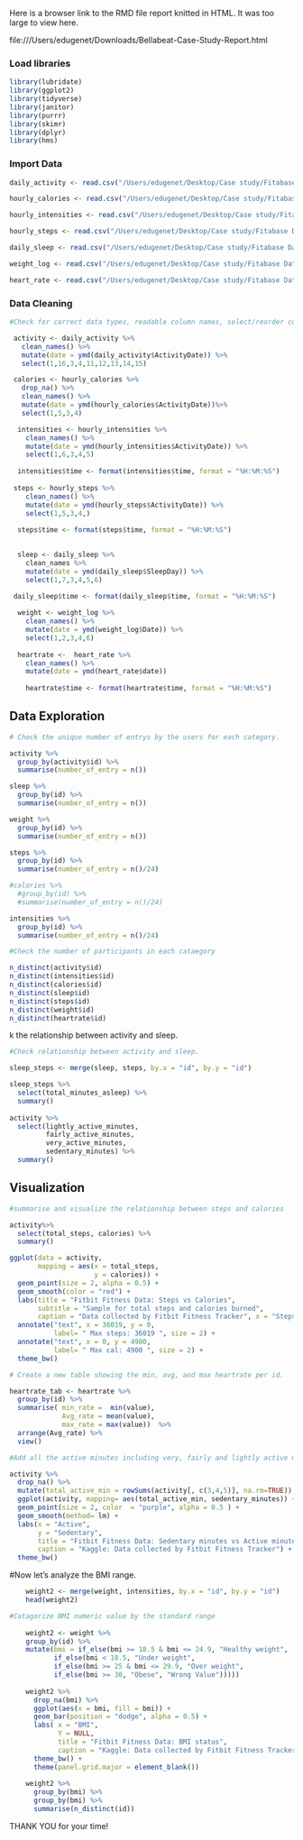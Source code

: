 Here is a browser link to the RMD file report knitted in HTML. It was too large to view here. 

file:///Users/edugenet/Downloads/Bellabeat-Case-Study-Report.html

### Load libraries 

```r
library(lubridate)
library(ggplot2)
library(tidyverse)
library(janitor)
library(purrr)
library(skimr)
library(dplyr)
library(hms)
```

### Import Data

```r
daily_activity <- read.csv("/Users/edugenet/Desktop/Case study/Fitabase Data 4.12.16-5.12.16/dailyActivity_merged_cl.csv")

hourly_calories <- read.csv("/Users/edugenet/Desktop/Case study/Fitabase Data 4.12.16-5.12.16/hourlyCalories_merged.csv")

hourly_intensities <- read.csv("/Users/edugenet/Desktop/Case study/Fitabase Data 4.12.16-5.12.16/hourlyIntensities_merged.csv")

hourly_steps <- read.csv("/Users/edugenet/Desktop/Case study/Fitabase Data 4.12.16-5.12.16/hourlySteps_merged.csv")

daily_sleep <- read.csv("/Users/edugenet/Desktop/Case study/Fitabase Data 4.12.16-5.12.16/sleepDay_merged.csv")

weight_log <- read.csv("/Users/edugenet/Desktop/Case study/Fitabase Data 4.12.16-5.12.16/weightLoginfo_merged.csv")

heart_rate <- read.csv("/Users/edugenet/Desktop/Case study/Fitabase Data 4.12.16-5.12.16/heartrate_merged.csv")
```
 
### Data Cleaning

```r
#Check for correct data types, readable column names, select/reorder columns, add columns, and drop NA values.

 activity <- daily_activity %>% 
   clean_names() %>%            
   mutate(date = ymd(daily_activity$ActivityDate)) %>% 
   select(1,16,3,4,11,12,13,14,15)  

 calories <- hourly_calories %>% 
   drop_na() %>%
   clean_names() %>%
   mutate(date = ymd(hourly_calories$ActivityDate))%>%
   select(1,5,3,4)

  intensities <- hourly_intensities %>%
    clean_names() %>%
    mutate(date = ymd(hourly_intensities$ActivityDate)) %>%
    select(1,6,3,4,5)
    
  intensities$time <- format(intensities$time, format = "%H:%M:%S")
  
 steps <- hourly_steps %>% 
    clean_names() %>%
    mutate(date = ymd(hourly_steps$ActivityDate)) %>%
    select(1,5,3,4,)
    
  steps$time <- format(steps$time, format = "%H:%M:%S")
  

  sleep <- daily_sleep %>%
    clean_names %>% 
    mutate(date = ymd(daily_sleep$SleepDay)) %>%
    select(1,7,3,4,5,6)
 
 daily_sleep$time <- format(daily_sleep$time, format = "%H:%M:%S")

  weight <- weight_log %>%
    clean_names() %>%
    mutate(date = ymd(weight_log$Date)) %>%
    select(1,2,3,4,6)
 
  heartrate <-  heart_rate %>%
    clean_names() %>%
    mutate(date = ymd(heart_rate$date))
    
    heartrate$time <- format(heartrate$time, format = "%H:%M:%S")  
```   

## Data Exploration 

```r
# Check the unique number of entrys by the users for each category.

activity %>%
  group_by(activity$id) %>%
  summarise(number_of_entry = n())

sleep %>%
  group_by(id) %>%
  summarise(number_of_entry = n())

weight %>%
  group_by(id) %>%
  summarise(number_of_entry = n())

steps %>%
  group_by(id) %>%
  summarise(number_of_entry = n()/24) 

#calories %>%
  #group_by(id) %>%
  #summarise(number_of_entry = n()/24)

intensities %>%
  group_by(id) %>%
  summarise(number_of_entry = n()/24) 
```

```r
#Check the number of participants in each cataegory

n_distinct(activity$id)
n_distinct(intensities$id)
n_distinct(calories$id)
n_distinct(sleep$id)
n_distinct(steps$id)
n_distinct(weight$id)
n_distinct(heartrate$id)
```
k the relationship between activity and sleep. 

```r
#Check relationship between activity and sleep.

sleep_steps <- merge(sleep, steps, by.x = "id", by.y = "id")

sleep_steps %>%
  select(total_minutes_asleep) %>%
  summary()
  
activity %>%
  select(lightly_active_minutes, 
         fairly_active_minutes,
         very_active_minutes, 
         sedentary_minutes) %>%
  summary()
```
## Visualization

```r
#summarise and visualize the relationship between steps and calories

activity%>%
  select(total_steps, calories) %>%
  summary()

ggplot(data = activity, 
       mapping = aes(x = total_steps,
                     y = calories)) +
  geom_point(size = 2, alpha = 0.5) + 
  geom_smooth(color = "red") +
  labs(title = "Fitbit Fitness Data: Steps vs Calories", 
       subtitle = "Sample for total steps and calories burned", 
       caption = "Data collected by Fitbit Fitness Tracker", x = "Steps", y = "Calories") + 
  annotate("text", x = 36019, y = 0, 
           label= " Max steps: 36019 ", size = 2) +
  annotate("text", x = 0, y = 4900, 
           label= " Max cal: 4900 ", size = 2) +
  theme_bw()

```

```r
# Create a new table showing the min, avg, and max heartrate per id. 

heartrate_tab <- heartrate %>%
  group_by(id) %>%
  summarise( min_rate =  min(value), 
             Avg_rate = mean(value),
             max_rate = max(value))  %>%
  arrange(Avg_rate) %>%
  view()
```

```r
#Add all the active minutes including very, fairly and lightly active minutes and compare to sedentary minutes

activity %>%
  drop_na() %>%
  mutate(total_active_min = rowSums(activity[, c(3,4,5)], na.rm=TRUE)) %>%
  ggplot(activity, mapping= aes(total_active_min, sedentary_minutes)) +
  geom_point(size = 2, color  = "purple", alpha = 0.5 ) +
  geom_smooth(method= lm) +
  labs(x = "Active",
       y = "Sedentary",
       title = "Fitbit Fitness Data: Sedentary minutes vs Active minutes ",
       caption = "Kaggle: Data collected by Fitbit Fitness Tracker") +
  theme_bw()                   
``` 

#Now let’s analyze the BMI range.

```r
    weight2 <- merge(weight, intensities, by.x = "id", by.y = "id")
    head(weight2)
```

```r
#Catagorize BMI numeric value by the standard range
 
    weight2 <- weight %>%
    group_by(id) %>%
    mutate(bmi = if_else(bmi >= 18.5 & bmi <= 24.9, "Healthy weight", 
           if_else(bmi < 18.5, "Under weight", 
           if_else(bmi >= 25 & bmi <= 29.9, "Over weight",
           if_else(bmi >= 30, "Obese", "Wrong Value"))))) 
    
    weight2 %>%  
      drop_na(bmi) %>%
      ggplot(aes(x = bmi, fill = bmi)) + 
      geom_bar(position = "dodge", alpha = 0.5) + 
      labs( x = "BMI",
            Y = NULL, 
            title = "Fitbit Fitness Data: BMI status",
            caption = "Kaggle: Data collected by Fitbit Fitness Tracker") +
      theme_bw() +
      theme(panel.grid.major = element_blank())
    
    weight2 %>%
      group_by(bmi) %>%
      group_by(bmi) %>%
      summarise(n_distinct(id))
```                                                         

THANK YOU for your time! 

